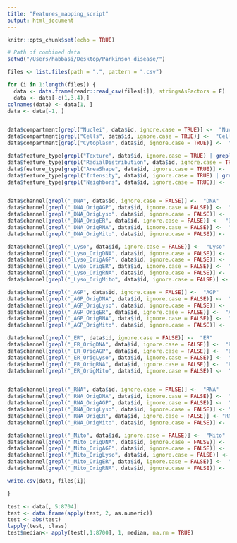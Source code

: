 ```yaml
---
title: "Features_mapping_script"
output: html_document
---
```


```r
knitr::opts_chunk$set(echo = TRUE)
```


```r
# Path of combined data
setwd("/Users/habbasi/Desktop/Parkinson_disease/")

files <- list.files(path = ".", pattern = ".csv")

for (i in 1:length(files)) {
  data <- data.frame(readr::read_csv(files[i]), stringsAsFactors = F)
  data <- data[-c(1,3,4),]
colnames(data) <- data[1, ]
data <- data[-1, ]


data$compartment[grepl("Nuclei", data$id, ignore.case = TRUE)] <-  "Nuclei"
data$compartment[grepl("Cells", data$id, ignore.case = TRUE)] <-  "Cells"
data$compartment[grepl("Cytoplasm", data$id, ignore.case = TRUE)] <-  "Cytoplasm"

data$feature_type[grepl("Texture", data$id, ignore.case = TRUE) | grepl("Granularity", data$id, ignore.case = TRUE) | grepl("_Texture_Correlation", data$id, ignore.case = TRUE)] <-  "Texture"
data$feature_type[grepl("RadialDistribution", data$id, ignore.case = TRUE)] <-  "RadialDistribution"
data$feature_type[grepl("AreaShape", data$id, ignore.case = TRUE)] <-  "AreaShape"
data$feature_type[grepl("Intensity", data$id, ignore.case = TRUE) | grepl("Correlation", data$id, ignore.case = TRUE) ] <-  "Intensity"
data$feature_type[grepl("Neighbors", data$id, ignore.case = TRUE)] <-  "Neighbors_Distance"


data$channel[grepl("_DNA", data$id, ignore.case = FALSE)] <-  "DNA"
data$channel[grepl("_DNA_OrigAGP", data$id, ignore.case = FALSE)] <-  "DNA, AGP"
data$channel[grepl("_DNA_OrigLyso", data$id, ignore.case = FALSE)] <-  "DNA, Lyso"
data$channel[grepl("_DNA_OrigER", data$id, ignore.case = FALSE)] <-  "DNA, ER"
data$channel[grepl("_DNA_OrigRNA", data$id, ignore.case = FALSE)] <-  "DNA, RNA"
data$channel[grepl("_DNA_OrigMito", data$id, ignore.case = FALSE)] <-  "DNA, Mito"

data$channel[grepl("_Lyso", data$id, ignore.case = FALSE)] <-  "Lyso"
data$channel[grepl("_Lyso_OrigDNA", data$id, ignore.case = FALSE)] <-  "Lyso, DNA"
data$channel[grepl("_Lyso_OrigAGP", data$id, ignore.case = FALSE)] <-  "Lyso, AGP"
data$channel[grepl("_Lyso_OrigER", data$id, ignore.case = FALSE)] <-  "Lyso, ER"
data$channel[grepl("_Lyso_OrigRNA", data$id, ignore.case = FALSE)] <-  "Lyso, RNA"
data$channel[grepl("_Lyso_OrigMito", data$id, ignore.case = FALSE)] <-  "Lyso, Mito"

data$channel[grepl("_AGP", data$id, ignore.case = FALSE)] <-  "AGP"
data$channel[grepl("_AGP_OrigDNA", data$id, ignore.case = FALSE)] <-  "AGP, DNA"
data$channel[grepl("_AGP_OrigLyso", data$id, ignore.case = FALSE)] <-  "AGP, Lyso"
data$channel[grepl("_AGP_OrigER", data$id, ignore.case = FALSE)] <-  "AGP, ER"
data$channel[grepl("_AGP_OrigRNA", data$id, ignore.case = FALSE)] <-  "AGP, RNA"
data$channel[grepl("_AGP_OrigMito", data$id, ignore.case = FALSE)] <-  "AGP, Mito"

data$channel[grepl("_ER", data$id, ignore.case = FALSE)] <-  "ER"
data$channel[grepl("_ER_OrigDNA", data$id, ignore.case = FALSE)] <-  "ER, DNA"
data$channel[grepl("_ER_OrigAGP", data$id, ignore.case = FALSE)] <-  "ER, AGP"
data$channel[grepl("_ER_OrigLyso", data$id, ignore.case = FALSE)] <-  "ER, Lyso"
data$channel[grepl("_ER_OrigRNA", data$id, ignore.case = FALSE)] <-  "ER, RNA"
data$channel[grepl("_ER_OrigMito", data$id, ignore.case = FALSE)] <-  "ER, Mito"


data$channel[grepl("_RNA", data$id, ignore.case = FALSE)] <-  "RNA"
data$channel[grepl("_RNA_OrigDNA", data$id, ignore.case = FALSE)] <-  "RNA, DNA"
data$channel[grepl("_RNA_OrigAGP", data$id, ignore.case = FALSE)] <-  "RNA, AGP"
data$channel[grepl("_RNA_OrigLyso", data$id, ignore.case = FALSE)] <- "RNA, Lyso"
data$channel[grepl("_RNA_OrigER", data$id, ignore.case = FALSE)] <- "RNA, ER"
data$channel[grepl("_RNA_OrigMito", data$id, ignore.case = FALSE)] <-  "RNA, Mito"

data$channel[grepl("_Mito", data$id, ignore.case = FALSE)] <-  "Mito"
data$channel[grepl("_Mito_OrigDNA", data$id, ignore.case = FALSE)] <-  "Mito, DNA"
data$channel[grepl("_Mito_OrigAGP", data$id, ignore.case = FALSE)] <-  "Mito, AGP"
data$channel[grepl("_Mito_OrigLyso", data$id, ignore.case = FALSE)] <- "Mito, Lyso"
data$channel[grepl("_Mito_OrigER", data$id, ignore.case = FALSE)] <-  "Mito, ER"
data$channel[grepl("_Mito_OrigRNA", data$id, ignore.case = FALSE)] <-  "Mito, RNA"

write.csv(data, files[i])

}
```


```r

test <- data[, 5:8704]
test <- data.frame(apply(test, 2, as.numeric))
test <- abs(test)
lapply(test, class)
test$median<- apply(test[,1:8700], 1, median, na.rm = TRUE)
```

